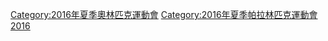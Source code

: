 {{Commons category|2016 Summer Olympics bids}}

[[Category:2016年夏季奧林匹克運動會|Category:2016年夏季奧林匹克運動會]]
[[Category:2016年夏季帕拉林匹克運動會|Category:2016年夏季帕拉林匹克運動會]]
[[Category:奧林匹克運動會申辦|2016]]
